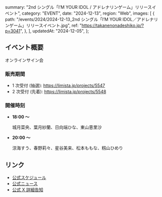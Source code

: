   summary: "2nd シングル「I’M YOUR IDOL / アドレナリンゲーム」リリースイベント",
  category: "EVENT",
  date: "2024-12-13",
  region: "Web",
  images: [
    {
      path: "/events/2024/2024-12-13_2nd シングル「I’M YOUR IDOL／アドレナリンゲーム」リリースイベント.jpg",
      ref: "https://takanenonadeshiko.jp/?p=3041",
    },
  ],
  updatedAt: "2024-12-05",
};

## イベント概要

オンラインサイン会

### 販売期間

- 1 次受付 (抽選): https://limista.jp/projects/5547
- 2 次受付 (先着): https://limista.jp/projects/5548

### 開催時刻

- **18:00 〜**

  城月菜央、葉月紗蘭、日向端ひな、東山恵里沙

- **20:00 〜**

  涼海すう、春野莉々、星谷美来、松本ももな、籾山ひめり

## リンク

- [公式スケジュール](https://takanenonadeshiko.jp/?p=2891)
- [公式ニュース](https://takanenonadeshiko.jp/?p=3041)
- [公式 X 詳細告知](https://x.com/takanenofficial/status/1864642165261127840)
